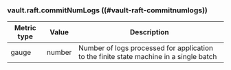 ### vault.raft.commitNumLogs ((#vault-raft-commitnumlogs))

Metric type | Value   | Description
----------- | ------- | -----------
gauge       | number  | Number of logs processed for application to the finite state machine in a single batch